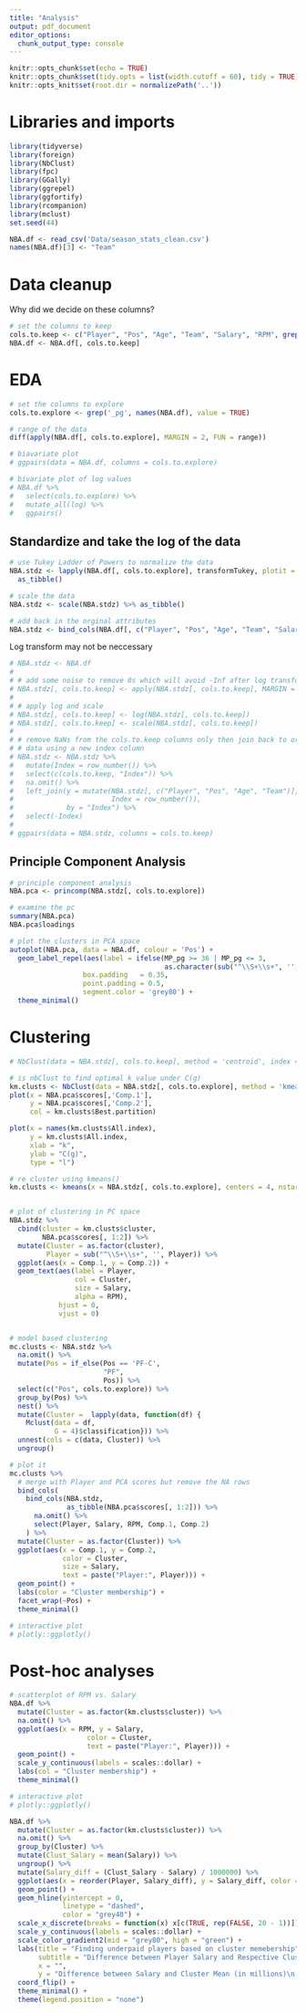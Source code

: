 ```yaml
---
title: "Analysis"
output: pdf_document
editor_options: 
  chunk_output_type: console
---
```


```r
knitr::opts_chunk$set(echo = TRUE)
knitr::opts_chunk$set(tidy.opts = list(width.cutoff = 60), tidy = TRUE)
knitr::opts_knit$set(root.dir = normalizePath('..'))
```

# Libraries and imports
```r
library(tidyverse)
library(foreign)
library(NbClust)
library(fpc)
library(GGally)
library(ggrepel)
library(ggfortify)
library(rcompanion)
library(mclust)
set.seed(44)

NBA.df <- read_csv('Data/season_stats_clean.csv')
names(NBA.df)[3] <- "Team"

```


# Data cleanup
Why did we decide on these columns?

```r
# set the columns to keep
cols.to.keep <- c("Player", "Pos", "Age", "Team", "Salary", "RPM", grep('_pg', names(NBA.df), value = TRUE))
NBA.df <- NBA.df[, cols.to.keep]
```

# EDA

```r
# set the columns to explore
cols.to.explore <- grep('_pg', names(NBA.df), value = TRUE)

# range of the data
diff(apply(NBA.df[, cols.to.explore], MARGIN = 2, FUN = range))

# biavariate plot
# ggpairs(data = NBA.df, columns = cols.to.explore)

# bivariate plot of log values
# NBA.df %>% 
#   select(cols.to.explore) %>% 
#   mutate_all(log) %>% 
#   ggpairs()
```

## Standardize and take the log of the data

```r
# use Tukey Ladder of Powers to normalize the data
NBA.stdz <- lapply(NBA.df[, cols.to.explore], transformTukey, plotit = FALSE, quiet = TRUE) %>% 
  as_tibble()

# scale the data
NBA.stdz <- scale(NBA.stdz) %>% as_tibble()

# add back in the orginal attributes
NBA.stdz <- bind_cols(NBA.df[, c("Player", "Pos", "Age", "Team", "Salary", "RPM")], NBA.stdz)

```


Log transform may not be neccessary
```r
# NBA.stdz <- NBA.df
# 
# # add some noise to remove 0s which will avoid -Inf after log transformation
# NBA.stdz[, cols.to.keep] <- apply(NBA.stdz[, cols.to.keep], MARGIN = 2, jitter, amount = 0.001)
# 
# # apply log and scale
# NBA.stdz[, cols.to.keep] <- log(NBA.stdz[, cols.to.keep])
# NBA.stdz[, cols.to.keep] <- scale(NBA.stdz[, cols.to.keep])
# 
# # remove NaNs from the cols.to.keep columns only then join back to original
# # data using a new index column
# NBA.stdz <- NBA.stdz %>% 
#   mutate(Index = row_number()) %>% 
#   select(c(cols.to.keep, "Index")) %>% 
#   na.omit() %>% 
#   left_join(y = mutate(NBA.stdz[, c("Player", "Pos", "Age", "Team")],
#                        Index = row_number()),
#             by = "Index") %>% 
#   select(-Index)
# 
# ggpairs(data = NBA.stdz, columns = cols.to.keep)
```

## Principle Component Analysis
```r
# principle component analysis
NBA.pca <- princomp(NBA.stdz[, cols.to.explore])

# examine the pc
summary(NBA.pca)
NBA.pca$loadings

# plot the clusters in PCA space
autoplot(NBA.pca, data = NBA.df, colour = 'Pos') + 
  geom_label_repel(aes(label = ifelse(MP_pg >= 36 | MP_pg <= 3, 
                                      as.character(sub("^\\S+\\s+", '', Player)), '' )),
                  box.padding   = 0.35, 
                  point.padding = 0.5,
                  segment.color = 'grey80') +
  theme_minimal()

```


# Clustering
```r
# NbClust(data = NBA.stdz[, cols.to.keep], method = 'centroid', index = 'ch')

# is nbClust to find optimal k value under C(g)
km.clusts <- NbClust(data = NBA.stdz[, cols.to.explore], method = 'kmeans', index = 'ch')
plot(x = NBA.pca$scores[,'Comp.1'],
     y = NBA.pca$scores[,'Comp.2'],
     col = km.clusts$Best.partition)

plot(x = names(km.clusts$All.index),
     y = km.clusts$All.index,
     xlab = "k",
     ylab = "C(g)",
     type = "l")

# re cluster using kmeans()
km.clusts <- kmeans(x = NBA.stdz[, cols.to.explore], centers = 4, nstart = 100)


# plot of clustering in PC space
NBA.stdz %>% 
  cbind(cluster = km.clusts$cluster,
        NBA.pca$scores[, 1:2]) %>% 
  mutate(Cluster = as.factor(cluster),
         Player = sub("^\\S+\\s+", '', Player)) %>% 
  ggplot(aes(x = Comp.1, y = Comp.2)) +
  geom_text(aes(label = Player,
                col = Cluster,
                size = Salary,
                alpha = RPM),
            hjust = 0,
            vjust = 0)


# model based clustering
mc.clusts <- NBA.stdz %>% 
  na.omit() %>% 
  mutate(Pos = if_else(Pos == 'PF-C',
                       "PF",
                       Pos)) %>% 
  select(c("Pos", cols.to.explore)) %>% 
  group_by(Pos) %>% 
  nest() %>% 
  mutate(Cluster =  lapply(data, function(df) {
    Mclust(data = df,
           G = 4)$classification})) %>% 
  unnest(cols = c(data, Cluster)) %>% 
  ungroup()

# plot it
mc.clusts %>% 
  # merge with Player and PCA scores but remove the NA rows
  bind_cols(
    bind_cols(NBA.stdz,
              as_tibble(NBA.pca$scores[, 1:2])) %>% 
      na.omit() %>%
      select(Player, Salary, RPM, Comp.1, Comp.2)
    ) %>% 
  mutate(Cluster = as.factor(Cluster)) %>%
  ggplot(aes(x = Comp.1, y = Comp.2,
             color = Cluster,
             size = Salary,
             text = paste("Player:", Player))) +
  geom_point() +
  labs(color = "Cluster membership") +
  facet_wrap(~Pos) +
  theme_minimal()

# interactive plot
# plotly::ggplotly()

```

# Post-hoc analyses

```r
# scatterplot of RPM vs. Salary
NBA.df %>% 
  mutate(Cluster = as.factor(km.clusts$cluster)) %>% 
  na.omit() %>% 
  ggplot(aes(x = RPM, y = Salary,
                   color = Cluster,
                   text = paste("Player:", Player))) +
  geom_point() +
  scale_y_continuous(labels = scales::dollar) +
  labs(col = "Cluster membership") +
  theme_minimal()

# interactive plot
# plotly::ggplotly()

```

```r

NBA.df %>% 
  mutate(Cluster = as.factor(km.clusts$cluster)) %>% 
  na.omit() %>% 
  group_by(Cluster) %>% 
  mutate(Clust_Salary = mean(Salary)) %>%
  ungroup() %>% 
  mutate(Salary_diff = (Clust_Salary - Salary) / 1000000) %>% 
  ggplot(aes(x = reorder(Player, Salary_diff), y = Salary_diff, color = Salary_diff)) +
  geom_point() +
  geom_hline(yintercept = 0,
             linetype = "dashed",
             color = "grey40") +
  scale_x_discrete(breaks = function(x) x[c(TRUE, rep(FALSE, 20 - 1))]) +
  scale_y_continuous(labels = scales::dollar) +
  scale_color_gradient2(mid = "grey80", high = "green") +
  labs(title = "Finding underpaid players based on cluster memebership",
       subtitle = "Difference between Player Salary and Respective Cluster Mean",
       x = "",
       y = "Difference between Salary and Cluster Mean (in millions)\n Negative indicates overpaid") +
  coord_flip() +
  theme_minimal() +
  theme(legend.position = "none")

```



